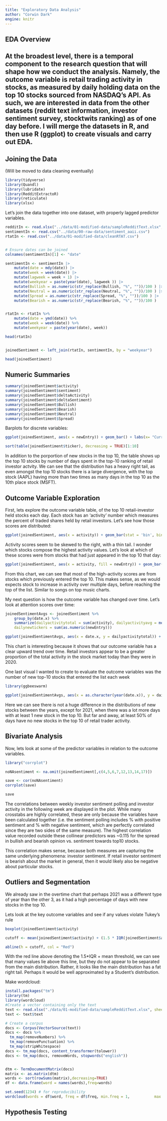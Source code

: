 ```yaml
---
title: "Exploratory Data Analysis"
author: "Corwin Dark"
engine: knitr
---
```



<h2> EDA Overview <h2>

At the broadest level, there is a temporal component to the research question that will shape how we conduct the analysis. Namely, the outcome variable is retail trading activity in stocks, as measured by daily holding data on the top 10 stocks sourced from NASDAQ's API. As such, we are interested in data from the other datasets (reddit text information, investor sentiment survey, stocktwits ranking) as of one day before. I will merge the datasets in R, and then use R (ggplot) to create visuals and carry out EDA.

<h2> Joining the Data </h2>
(Will be moved to data cleaning eventually)


```r
library(tidyverse)
library(Quandl)
library(lubridate)
library(RedditExtractoR)
library(reticulate)
library(xlsx)
```

Let's join the data together into one dataset, with properly lagged predictor variables.
```r
redditIn <- read.xlsx("../data/01-modified-data/sampleRedditText.xlsx", sheetName = "Sheet1")
sentimentIn <- read.csv("../data/00-raw-data/sentiment_aaii.csv")
rtatIn <- read.csv("../data/01-modified-data/cleanRTAT.csv")


# Ensure dates can be joined
colnames(sentimentIn)[1] <- "date"

sentimentIn <- sentimentIn |>
    mutate(date = mdy(date)) |>
    mutate(week = week(date)) |>
    mutate(lagweek = week + 1) |>
    mutate(weekyear = paste(year(date), lagweek )) |>
    mutate(Bullish = as.numeric(str_replace(Bullish, "%", ""))/100 ) |>
    mutate(Neutral = as.numeric(str_replace(Neutral, "%", ""))/100 ) |>
    mutate(Spread = as.numeric(str_replace(Spread, "%", ""))/100 ) |>
    mutate(Bearish = as.numeric(str_replace(Bearish, "%", ""))/100 ) 


rtatIn <- rtatIn %>%
    mutate(date = ymd(date)) %>%
    mutate(week = week(date)) %>%
    mutate(weekyear = paste(year(date), week))

head(rtatIn)


joinedSentiment <- left_join(rtatIn, sentimentIn, by = "weekyear")

head(joinedSentiment)

``` 


<h2> Numeric Summaries </h2>

``` r
summary(joinedSentiment$activity)
summary(joinedSentiment$sentiment)
summary(joinedSentiment$deltaActivity)
summary(joinedSentiment$deltaSentiment)
summary(joinedSentiment$Bullish)
summary(joinedSentiment$Bearish)
summary(joinedSentiment$Neutral)
summary(joinedSentiment$Spread)

```



Barplots for discrete variables:
```r

ggplot(joinedSentiment, aes(x = newEntry)) + geom_bar() + labs(x= "Current Stock is in Top 10", y = "Count", title = "Distribution of New Stocks Amongst Top-10 Stocks by Retail Activity") + theme_grey(base_size = 20)

sort(table(joinedSentiment$ticker), decreasing = TRUE)[1:10]
```

In addition to the porportion of new stocks in the top 10, the table shows up the top 10 stocks by number of days spent in the top-10 ranking of retail investor actvity. We can see that the distribution has a heavy right tail, as even amongst the top 10 stocks there is a large divergence, with the top stock (AAPL) having more than two times as many days in the top 10 as the 10th place stock (MSFT).


<h2> Outcome Variable Exploration </h2>

First, lets explore the outcome variable table, of the top 10 retail-investor held stocks each day. Each stock has an 'activity' number which measures the percent of traded shares held by retail investors. Let's see how those scores are distributed:

```r

ggplot(joinedSentiment, aes(x = activity)) + geom_bar(stat = 'bin', binwidth = 0.01) + labs(x= "Daily Retail Activity Score", y = "Count", title = "Distribution of Daily Retail Activity Scores Amongst Top-10 Stocks") + theme_grey(base_size = 20)

```

Activity scores seem to be skewed to the right, with a thin tail. I wonder which stocks compose the highest activity values. Let's look at which of these scores were from stocks that had just appeared in the top 10 that day:

```r

ggplot(joinedSentiment, aes(x = activity, fill = newEntry)) + geom_bar(stat = 'bin', binwidth = 0.01) + labs(x= "Daily Retail Activity Score", y = "Count", title = "Distribution of Daily Retail Activity Scores Amongst Top-10 Stocks", fill = "New to Top 10") + theme_grey(base_size = 20)


```

From this chart, we can see that most of the high-activity scores are from stocks which previously entered the top 10. This makes sense, as we would expects stock to increase in activity over multiple days, before reaching the top of the list. Similar to songs on top music charts.

My next question is how the outcome variable has changed over time. Let's look at attention scores over time:

```r

joinedSentimentAvgs <- joinedSentiment %>%
    group_by(date.x) %>%
    summarize(dailyactivitytotal = sum(activity), dailyactivityavg = mean(activity),
    dailynewtickers = sum(as.numeric(newEntry))) 

ggplot(joinedSentimentAvgs, aes(x = date.x, y = dailyactivitytotal)) + geom_line() + labs(x= "Date", y = "Total Retail Investor Activity", title = "Total of Daily Retail Activity Scores Amongst Top-10 Stocks", fill = "New to Top 10") + theme_grey(base_size = 20)

```

This chart is interesting because it shows that our outcome variable has a clear upward trend over time. Retail investors appear to be a greater proportion of the total activity in the stock market today than they were in 2020.

One last visual I wanted to create to evaluate the outcome variables was the number of new top-10 stocks that entered the list each week


```r
library(ggbeeswarm)

ggplot(joinedSentimentAvgs, aes(x = as.character(year(date.x)), y = dailynewtickers)) + geom_boxplot() + labs(x= "Year", y = "New Stocks in the Top 10", title = "Number of New Stocks in the Top 10 of Retail Activity by Year", fill = "New to Top 10") + theme_grey(base_size = 20)

```

Here we can see there is not a huge difference in the distributions of new stocks between the years, except for 2021, when there was a lot more days with at least 1 new stock in the top 10. But far and away, at least 50% of days have no new stocks in the top 10 of retail trader activity.

<h2> Bivariate Analysis </h2>


Now, lets look at some of the predictor variables in relation to the outcome variables.

``` r
library("corrplot")

noNAsentiment <- na.omit(joinedSentiment[,c(4,5,6,7,12,13,14,17)])

save <- cor(noNAsentiment)
corrplot(save)

save 

```

The correlations between weekly investor sentiment polling and investor activity in the following week are displayed in the plot. While many crosstabs are highly correlated, these are only because the variables have been calculated together (i.e. the sentiment polling includes % with positive sentiment and % with negative sentiment, which are perfectly correlated since they are two sides of the same measure). The highest correlation value recorded outside these collinear predictors was ~0.115 for the spread in bullish and bearish opinion vs. sentiment towards top10 stocks. 

This correlation makes sense, because both measures are capturing the same underlying phenomena: investor sentiment. If retail investor sentiment is bearish about the market in general, then it would likely also be negative about particular stocks.


<h2> Outliers and Segmentation </h2>


We already saw in the overtime chart that perhaps 2021 was a different type of year than the other 3, as it had a high percentage of days with new stocks in the top 10.

Lets look at the key outcome variables and see if any values violate Tukey's rule
``` r

boxplot(joinedSentiment$activity)

cutoff <- mean(joinedSentiment$activity) + (1.5 * IQR(joinedSentiment$activity))

abline(h = cutoff, col = "Red")


```

With the red line above denoting the 1.5*IQR + mean threshold, we can see that many values lie above this line, but they do not appear to be separated from the main distribution. Rather, it looks like the main distribution has a fat right tail. Perhaps it would be well approximated by a Student's distribution.


Make wordcloud:
```r
install.packages("tm")
library(tm)
library(wordcloud)
#Create a vector containing only the text
text <- read.xlsx("./data/01-modified-data/sampleRedditText.xlsx", sheetName = "Sheet1")
text <- text$text

# Create a corpus  
docs <- Corpus(VectorSource(text))
docs <- docs %>%
  tm_map(removeNumbers) %>%
  tm_map(removePunctuation) %>%
  tm_map(stripWhitespace)
docs <- tm_map(docs, content_transformer(tolower))
docs <- tm_map(docs, removeWords, stopwords("english"))


dtm <- TermDocumentMatrix(docs) 
matrix <- as.matrix(dtm) 
words <- sort(rowSums(matrix),decreasing=TRUE) 
df <- data.frame(word = names(words),freq=words)

set.seed(1234) # for reproducibility 
wordcloud(words = df$word, freq = df$freq, min.freq = 1,           max.words=200, random.order=FALSE, rot.per=0.35,            colors=brewer.pal(8, "Dark2"))
```

<h2> Hypothesis Testing </h2>




